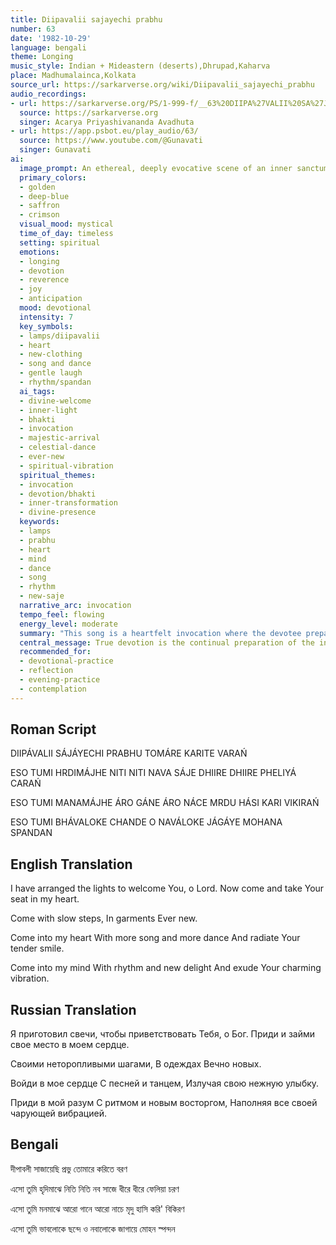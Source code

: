 ```yaml
---
title: Diipavalii sajayechi prabhu
number: 63
date: '1982-10-29'
language: bengali
theme: Longing
music_style: Indian + Mideastern (deserts),Dhrupad,Kaharva
place: Madhumalainca,Kolkata
source_url: https://sarkarverse.org/wiki/Diipavalii_sajayechi_prabhu
audio_recordings:
- url: https://sarkarverse.org/PS/1-999-f/__63%20DIIPA%27VALII%20SA%27JA%27YECHI%20PRABHU.mp3
  source: https://sarkarverse.org
  singer: Acarya Priyashivananda Avadhuta
- url: https://app.psbot.eu/play_audio/63/
  source: https://www.youtube.com/@Gunavati
  singer: Gunavati
ai:
  image_prompt: An ethereal, deeply evocative scene of an inner sanctum prepared for a divine guest. A winding path lined with dozens of glowing, soft-focus diyas (earthen lamps) recedes into a profound, indigo and golden space. A majestic, ethereal figure (symbolizing the Lord), radiating soft light and draped in saffron and deep-blue robes, steps slowly and gently onto the path, their arrival stirring enchanting, rhythmic light beams and spiritual vibrations. Highly detailed, devotional art, celestial ambiance.
  primary_colors:
  - golden
  - deep-blue
  - saffron
  - crimson
  visual_mood: mystical
  time_of_day: timeless
  setting: spiritual
  emotions:
  - longing
  - devotion
  - reverence
  - joy
  - anticipation
  mood: devotional
  intensity: 7
  key_symbols:
  - lamps/diipavalii
  - heart
  - new-clothing
  - song and dance
  - gentle laugh
  - rhythm/spandan
  ai_tags:
  - divine-welcome
  - inner-light
  - bhakti
  - invocation
  - majestic-arrival
  - celestial-dance
  - ever-new
  - spiritual-vibration
  spiritual_themes:
  - invocation
  - devotion/bhakti
  - inner-transformation
  - divine-presence
  keywords:
  - lamps
  - prabhu
  - heart
  - mind
  - dance
  - song
  - rhythm
  - new-saje
  narrative_arc: invocation
  tempo_feel: flowing
  energy_level: moderate
  summary: "This song is a heartfelt invocation where the devotee prepares their entire inner being\t—heart, mind, and spirit—as a festive ground, symbolized by a row of lamps (Diipavalii), to welcome the Divine Beloved. The prayer is for the Lord to arrive in ever-new glory, bringing with Him the gifts of joy, music, and an enchanting, transforming spiritual rhythm that awakens all consciousness."
  central_message: True devotion is the continual preparation of the inner life (heart, mind, and spirit) to welcome the Divine, who always arrives with fresh grace and ecstatic rhythm.
  recommended_for:
  - devotional-practice
  - reflection
  - evening-practice
  - contemplation
---
```


## Roman Script

DIIPÁVALII SÁJÁYECHI PRABHU
TOMÁRE KARITE VARAŃ

ESO TUMI HRDIMÁJHE
NITI NITI NAVA SÁJE
DHIIRE DHIIRE PHELIYÁ CARAŃ

ESO TUMI MANAMÁJHE
ÁRO GÁNE ÁRO NÁCE
MRDU HÁSI KARI VIKIRAŃ

ESO TUMI BHÁVALOKE
CHANDE O NAVÁLOKE
JÁGÁYE MOHANA SPANDAN

## English Translation

I have arranged the lights to welcome You, o Lord.
Now come and take Your seat in my heart.

Come with slow steps,
In garments
Ever new.

Come into my heart
With more song and more dance
And radiate Your tender smile.

Come into my mind
With rhythm and new delight
And exude Your charming vibration.

## Russian Translation

Я приготовил свечи, чтобы приветствовать Тебя, о Бог.
Приди и займи свое место в моем сердце.

Своими неторопливыми шагами,
В одеждах
Вечно новых.

Войди в мое сердце
С песней и танцем,
Излучая свою нежную улыбку.

Приди в мой разум
С ритмом и новым восторгом,
Наполняя все своей чарующей вибрацией.

## Bengali

দীপাবলী সাজায়েছি প্রভু 
তোমারে করিতে বরণ

এসো তুমি হৃদিমাঝে নিতি নিতি নব সাজে 
ধীরে ধীরে ফেলিয়া চরণ

এসো তুমি মনমাঝে আরো গানে আরো নাচে 
মৃদু হাসি করি' বিকিরণ

এসো তুমি ভাবলোকে ছন্দে ও নবালোকে
জাগায়ে মোহন স্পন্দন
